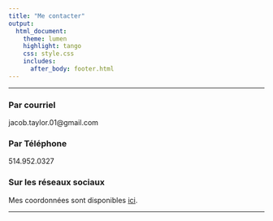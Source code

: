 ---
title: "Me contacter"
output:
  html_document:
    theme: lumen
    highlight: tango
    css: style.css
    includes:
      after_body: footer.html
---
***

### Par courriel 
jacob.taylor.01@gmail.com

### Par Téléphone 
514.952.0327

### Sur les réseaux sociaux
Mes coordonnées sont disponibles [ici](https://jacobtaylor.xyz/social).

***
